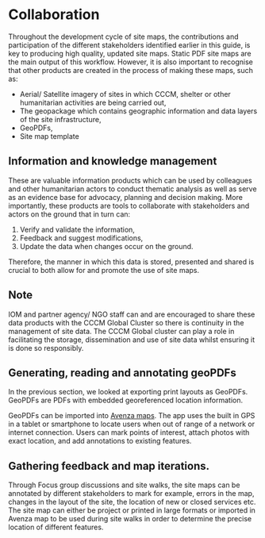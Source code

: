 # Collaboration
Throughout the development cycle of site maps, the contributions and participation of the different stakeholders identified earlier in this guide, is key to producing high quality, updated site maps. 
Static PDF site maps are the main output of this workflow. However, it is also important to recognise that other products are created in the process of making these maps, such as:

 - Aerial/ Satellite imagery of sites in which CCCM, shelter or other humanitarian activities are being carried out,
 - The geopackage which contains geographic information and data layers of the site infrastructure,
 - GeoPDFs,
 - Site map template

## Information and knowledge management
These are valuable information products which can be used by colleagues and other humanitarian actors to conduct thematic analysis as well as serve as an evidence base for advocacy, planning and decision making. More importantly, these products are tools to collaborate with stakeholders and actors on the ground that in turn can:
 
1. Verify and validate the information, 
2. Feedback and suggest modifications,
3. Update the data when changes occur on the ground. 

Therefore, the manner in which this data is stored, presented and shared is crucial to both allow for and promote the use of site maps. 

:::{.callout-note}
## Note
IOM and partner agency/ NGO staff can and are encouraged to share these data products with the CCCM Global Cluster so there is continuity in the management of site data. The CCCM Global cluster can play a role in facilitating the storage, dissemination and use of site data whilst ensuring it is done so responsibly. 
:::

## Generating, reading and annotating geoPDFs
In the previous section, we looked at exporting print layouts as GeoPDFs. GeoPDFs are PDFs with embedded georeferenced location information. 

GeoPDFs can be imported into [Avenza maps](https://www.avenzamaps.com/mobile-maps?campaignid=10221828697&adgroupid=102940455500&adid=453328850375&gclid=Cj0KCQiAg_KbBhDLARIsANx7wAxTp38Kmz11Ou-eCXzYSF_EkQpvBq3PvAo3sxuIS88hZMkaglVMWSAaAtEFEALw_wcB). The app uses the built in GPS in a tablet or smartphone to locate users when out of range of a network or internet connection. Users can mark points of interest, attach photos with exact location, and add annotations to existing features. 

## Gathering feedback and map iterations.
Through Focus group discussions and site walks, the site maps can be annotated by different stakeholders to mark for example, errors in the map, changes in the layout of the site, the location of new or closed services etc. The site map can either be project or printed in large formats or imported in Avenza map to be used during site walks in order to determine the precise location of different features.  
